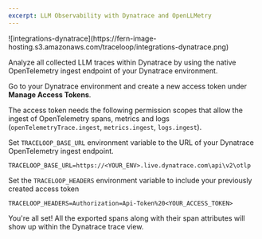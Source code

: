 ```yaml
---
excerpt: LLM Observability with Dynatrace and OpenLLMetry
---
```


<Frame>
![integrations-dynatrace](https://fern-image-hosting.s3.amazonaws.com/traceloop/integrations-dynatrace.png)
</Frame>

Analyze all collected LLM traces within Dynatrace by using the native OpenTelemetry ingest endpoint of your Dynatrace environment.

Go to your Dynatrace environment and create a new access token under **Manage Access Tokens**.

The access token needs the following permission scopes that allow the ingest of OpenTelemetry spans, metrics and logs (`openTelemetryTrace.ingest`, `metrics.ingest`, `logs.ingest`).

Set `TRACELOOP_BASE_URL` environment variable to the URL of your Dynatrace OpenTelemetry ingest endpoint.

```
TRACELOOP_BASE_URL=https://<YOUR_ENV>.live.dynatrace.com\api\v2\otlp
```

Set the `TRACELOOP_HEADERS` environment variable to include your previously created access token

```
TRACELOOP_HEADERS=Authorization=Api-Token%20<YOUR_ACCESS_TOKEN>
```

You're all set! All the exported spans along with their span attributes will show up within the Dynatrace trace view.